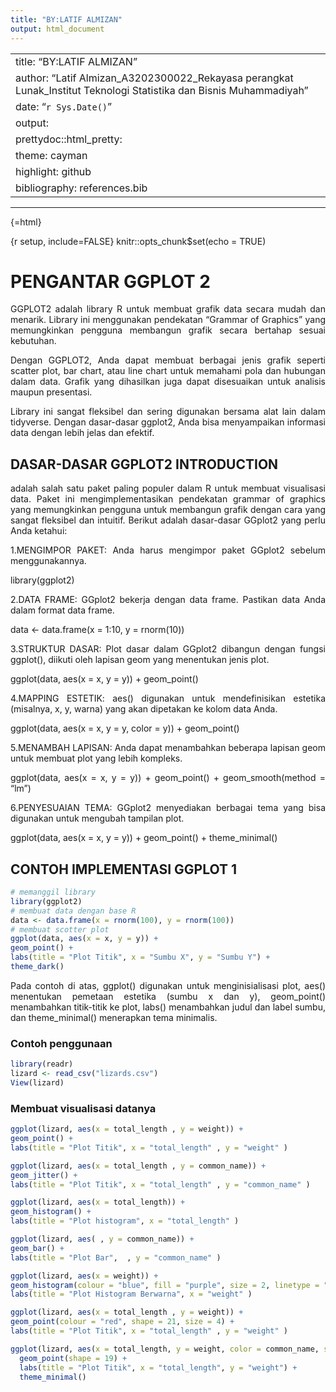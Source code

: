 ```yaml
---
title: "BY:LATIF ALMIZAN"
output: html_document
---
```


---
title: "BY:LATIF ALMIZAN"
author: "Latif Almizan_A3202300022_Rekayasa perangkat Lunak_Institut Teknologi Statistika dan Bisnis Muhammadiyah"
date: "`r Sys.Date()`"
output:
  prettydoc::html_pretty:
    theme: cayman
    highlight: github
bibliography: references.bib
---

---

{=html}
<style>
body{
text-align: justify}
</style>

{r setup, include=FALSE}
knitr::opts_chunk$set(echo = TRUE)


# PENGANTAR GGPLOT 2

GGPLOT2 adalah library R untuk membuat grafik data secara mudah dan menarik. Library ini menggunakan pendekatan "Grammar of Graphics" yang memungkinkan pengguna membangun grafik secara bertahap sesuai kebutuhan.

Dengan GGPLOT2, Anda dapat membuat berbagai jenis grafik seperti scatter plot, bar chart, atau line chart untuk memahami pola dan hubungan dalam data. Grafik yang dihasilkan juga dapat disesuaikan untuk analisis maupun presentasi.

Library ini sangat fleksibel dan sering digunakan bersama alat lain dalam tidyverse. Dengan dasar-dasar ggplot2, Anda bisa menyampaikan informasi data dengan lebih jelas dan efektif.

## DASAR-DASAR GGPLOT2 INTRODUCTION

adalah salah satu paket paling populer dalam R untuk membuat visualisasi data. Paket ini mengimplementasikan pendekatan grammar of graphics yang memungkinkan pengguna untuk membangun grafik dengan cara yang sangat fleksibel dan intuitif.
Berikut adalah dasar-dasar GGplot2 yang perlu Anda ketahui:

1.MENGIMPOR PAKET: Anda harus mengimpor paket GGplot2 sebelum menggunakannya.

  library(ggplot2)

2.DATA FRAME: GGplot2 bekerja dengan data frame. Pastikan data Anda dalam format data frame.

  data <- data.frame(x = 1:10, y = rnorm(10))


3.STRUKTUR DASAR: Plot dasar dalam GGplot2 dibangun dengan fungsi ggplot(), diikuti oleh lapisan geom yang menentukan jenis plot.

  ggplot(data, aes(x = x, y = y)) + geom_point()


4.MAPPING ESTETIK: aes() digunakan untuk mendefinisikan estetika (misalnya, x, y, warna) yang akan dipetakan ke kolom data Anda.

  ggplot(data, aes(x = x, y = y, color = y)) + geom_point()


5.MENAMBAH LAPISAN: Anda dapat menambahkan beberapa lapisan geom untuk membuat plot yang lebih kompleks.

  ggplot(data, aes(x = x, y = y)) +
  geom_point() +
  geom_smooth(method = "lm")


6.PENYESUAIAN TEMA: GGplot2 menyediakan berbagai tema yang bisa digunakan untuk mengubah tampilan plot.

  ggplot(data, aes(x = x, y = y)) + 
  geom_point() +
  theme_minimal()


## CONTOH IMPLEMENTASI GGPLOT 1
```r
# memanggil library
library(ggplot2)
# membuat data dengan base R
data <- data.frame(x = rnorm(100), y = rnorm(100))
# membuat scotter plot
ggplot(data, aes(x = x, y = y)) + 
geom_point() + 
labs(title = "Plot Titik", x = "Sumbu X", y = "Sumbu Y") +
theme_dark()
```



Pada contoh di atas, ggplot() digunakan untuk menginisialisasi plot, aes() menentukan pemetaan estetika (sumbu x dan y), geom_point() menambahkan titik-titik ke plot, labs() menambahkan judul dan label sumbu, dan theme_minimal() menerapkan tema minimalis.


### Contoh penggunaan
```r
library(readr)
lizard <- read_csv("lizards.csv")
View(lizard)
```
### Membuat visualisasi datanya
```r
ggplot(lizard, aes(x = total_length , y = weight)) + 
geom_point() +
labs(title = "Plot Titik", x = "total_length" , y = "weight" )
```

```r
ggplot(lizard, aes(x = total_length , y = common_name)) + 
geom_jitter() +
labs(title = "Plot Titik", x = "total_length" , y = "common_name" )
```
```r
ggplot(lizard, aes(x = total_length)) + 
geom_histogram() +
labs(title = "Plot histogram", x = "total_length" )
```
```r
ggplot(lizard, aes( , y = common_name)) + 
geom_bar() +
labs(title = "Plot Bar",  , y = "common_name" )
```
```r
ggplot(lizard, aes(x = weight)) + 
geom_histogram(colour = "blue", fill = "purple", size = 2, linetype = "dotted") +
labs(title = "Plot Histogram Berwarna", x = "weight" )
```

```r
ggplot(lizard, aes(x = total_length , y = weight)) + 
geom_point(colour = "red", shape = 21, size = 4) +
labs(title = "Plot Titik", x = "total_length" , y = "weight" )
```
```r
ggplot(lizard, aes(x = total_length, y = weight, color = common_name, size = total_length)) + 
  geom_point(shape = 19) + 
  labs(title = "Plot Titik", x = "total_length", y = "weight") +
  theme_minimal()
```

